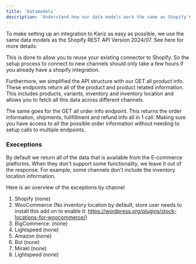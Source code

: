 ```yaml
---
title: 'Datamodels'
description: 'Understand how our data models work the same as Shopify's'
---
```


To make setting up an integration to Kariz as easy as possible, we use the same data models as the Shopify REST API Version 2024/07. See here for more details:

This is done to allow you to reuse your existing connector to Shopify. So the setup process to connect to new channels should only take a few hours if you already have a shopify integration.

Furthermore, we simplified the API structure with our GET all product info. These endpoints return all of the product and product related information. This includes products, variants, inventory and inventory location and allows you to fetch all this data across different channels.

The same goes for the GET all order info endpoint. This returns the order information, shipments, fullfillment and refund info all in 1 call. Making sure you have access to all the possible order information without needing to setup calls to multiple endpoints.


### &#xA; Execeptions

By default we return all of the data that is available from the E-commerce platforms. When they don't support some functionality, we leave it out of the response. For example, some channels don't include the inventory location information.

Here is an overview of the exceptions by channel
1. Shopify (none)
2. WooCommerce (No inventory location by default, store user needs to install this add on to enable it: https://wordpress.org/plugins/stock-locations-for-woocommerce/)
3. BigCommerce: (none)
4. Lightspeed (none)
5. Amazon (none)
6. Bol (none)
7. Mirakl (none)
8. Lightspeed (none)
